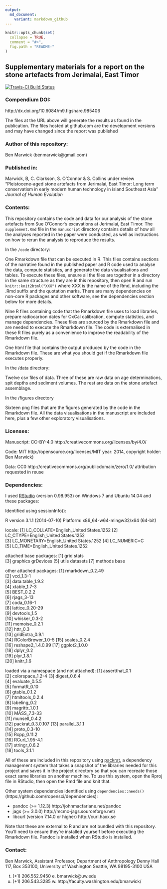 ---
output:
  md_document:
    variant: markdown_github
---

<!-- README.md is generated from README.Rmd. Please edit that file -->

```{r, echo = FALSE}
knitr::opts_chunk$set(
  collapse = TRUE,
  comment = "#>",
  fig.path = "README-"
)
```
## Supplementary materials for a report on the stone artefacts from Jerimalai, East Timor

[![Travis-CI Build Status](https://travis-ci.org/benmarwick/Pleistocene-aged-stone-artefacts-from-Jerimalai--East-Timor.png?branch=master)](https://travis-ci.org/benmarwick/Pleistocene-aged-stone-artefacts-from-Jerimalai--East-Timor)

### Compendium DOI: 
 
http://dx.doi.org/10.6084/m9.figshare.985406

The files at the URL above will generate the results as found in the publication. The files hosted at github.com are the development versions and may have changed since the report was published

### Author of this repository:

Ben Marwick (benmarwick@gmail.com)

### Published in: 

Marwick, B, C. Clarkson, S. O'Connor & S. Collins under review "Pleistocene-aged stone artefacts from Jerimalai, East Timor: Long term conservatism in early modern human technology in island Southeast Asia" _Journal of Human Evolution_

### Contents:

This repository contains the code and data for our analysis of the stone artefacts from Sue O'Connor's excavations at Jerimalai, East Timor. The `supplement.Rmd` file in the `manuscript` directory contains details of how all the analyses reported in the paper were conducted, as well as instructions on how to rerun the analysis to reproduce the results. 

In the `/code` directory: 

One Rmarkdown file that can be executed in R. This files contains sections of the narrative found in the published paper and R code used to analyse the data, compute statistics, and generate the data visualisations and tables. To execute these files, ensure all the files are together in a directory in the same structure as they are in this repository, then open R and run `knitr::knit2html("XXX")` where XXX is the name of the Rmd, including the .Rmd suffix and the quotation marks. There are many dependencies on non-core R packages and other software, see the dependencies section below for more details.
 
Nine R files containing code that the Rmarkdown file uses to load libraries, prepare radiocarbon dates for OxCal calibration, compute statistics, and manage dependencies. These files are sourced by the Rmarkdown file and are needed to execute the Rmarkdown file. The code is externalised in these R files purely as a convenience to improve the readability of the Rmarkdown file.  

One html file that contains the output produced by the code in the Rmarkdown file. These are what you should get if the Rmarkdown file executes properly.

In the /data directory:

Twelve csv files of data. Three of these are raw data on age determinations, spit depths and sediment volumes. The rest are data on the stone artefact assemblage. 

In the /figures directory

Sixteen png files that are the figures generated by the code in the Rmarkdown file. All the data visualisations in the manuscript are included here, plus a few other exploratory visualisations.

### Licenses:

Manuscript:  CC-BY-4.0 http://creativecommons.org/licenses/by/4.0/

Code: MIT http://opensource.org/licenses/MIT year: 2014, copyright holder: Ben Marwick)

Data: CC0 http://creativecommons.org/publicdomain/zero/1.0/ attribution requested in reuse

### Dependencies:

I used [RStudio](http://www.rstudio.com/products/rstudio/) (version 0.98.953) on Windows 7 and Ubuntu 14.04 and these packages:

Identified using sessionInfo():

R version 3.1.1 (2014-07-10)
Platform: x86_64-w64-mingw32/x64 (64-bit)

locale:
[1] LC_COLLATE=English_United States.1252 
[2] LC_CTYPE=English_United States.1252   
[3] LC_MONETARY=English_United States.1252
[4] LC_NUMERIC=C                          
[5] LC_TIME=English_United States.1252    

attached base packages:
[1] grid      stats    
[3] graphics  grDevices
[5] utils     datasets 
[7] methods   base     

other attached packages:
 [1] rmarkdown_0.2.49  
 [2] vcd_1.3-1         
 [3] data.table_1.9.2  
 [4] xtable_1.7-3      
 [5] BEST_0.2.2        
 [6] rjags_3-13        
 [7] coda_0.16-1       
 [8] lattice_0.20-29   
 [9] devtools_1.5      
[10] whisker_0.3-2     
[11] memoise_0.2.1     
[12] httr_0.3          
[13] gridExtra_0.9.1   
[14] RColorBrewer_1.0-5
[15] scales_0.2.4      
[16] reshape2_1.4.0.99 
[17] ggplot2_1.0.0     
[18] dplyr_0.2         
[19] plyr_1.8.1        
[20] knitr_1.6         

loaded via a namespace (and not attached):
 [1] assertthat_0.1   
 [2] colorspace_1.2-4 
 [3] digest_0.6.4     
 [4] evaluate_0.5.5   
 [5] formatR_0.10     
 [6] gtable_0.1.2     
 [7] htmltools_0.2.4  
 [8] labeling_0.2     
 [9] magrittr_1.0.1   
[10] MASS_7.3-33      
[11] munsell_0.4.2    
[12] packrat_0.3.0.107
[13] parallel_3.1.1   
[14] proto_0.3-10     
[15] Rcpp_0.11.2      
[16] RCurl_1.95-4.1   
[17] stringr_0.6.2    
[18] tools_3.1.1  

All of these are included in this repository using [packrat](http://rstudio.github.io/packrat/), a dependency management system that takes a snapshot of the libraries needed for this project and saves it in the project directory so that you can recreate those exact same libraries on another machine. To use this system, open the Rproj file in RStudio, then open the Rmd file and knit that. 

Other system dependencies identified using `dependencies::needs()` (https://github.com/ropensci/dependencies): 

- pandoc (>= 1.12.3) http://johnmacfarlane.net/pandoc
- jags (>= 3.0.0) http://mcmc-jags.sourceforge.net/
- libcurl (version 7.14.0 or higher) http://curl.haxx.se

Note that these are external to R and are not bundled with this repository. You'll need to ensure they're installed yourself before executing the Rmarkdown file. Pandoc is installed when RStudio is installed.

### Contact: 

Ben Marwick, Assistant Professor, Department of Anthropology
Denny Hall 117, Box 353100, University of Washington
Seattle, WA 98195-3100 USA

t. (+1) 206.552.9450   e. bmarwick@uw.edu
f. (+1) 206.543.3285   w. http://faculty.washington.edu/bmarwick/ 